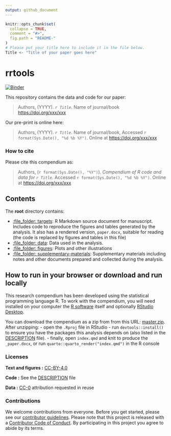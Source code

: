 ```yaml
---
output: github_document
---
```


<!-- README.md is generated from README.Rmd. Please edit that file -->

```r
knitr::opts_chunk$set(
  collapse = TRUE,
  comment = "#>",
  fig.path = "README-"
)
# Please put your title here to include it in the file below.
Title <- "Title of your paper goes here"
```

# rrtools

[![Binder](https://mybinder.org/badge_logo.svg)](https://mybinder.org/v2/gh/brainworkup/rrtools/master?urlpath=rstudio)

This repository contains the data and code for our paper:

> Authors, (YYYY).
> *`r Title`*.
> Name of journal/book <https://doi.org/xxx/xxx>

Our pre-print is online here:

> Authors, (YYYY).
> *`r Title`*.
> Name of journal/book, Accessed `r format(Sys.Date(), "%d %b %Y")`.
> Online at <https://doi.org/xxx/xxx>

### How to cite

Please cite this compendium as:

> Authors, (`r format(Sys.Date(), "%Y")`).
> *Compendium of R code and data for `r Title`*.
> Accessed `r format(Sys.Date(), "%d %b %Y")`.
> Online at <https://doi.org/xxx/xxx>

## Contents

The **root** directory contains:

-   [:file_folder: targets](/targets): R Markdown source document for manuscript. Includes code to reproduce the figures and tables generated by the analysis. It also has a rendered version, `paper.docx`, suitable for reading (the code is replaced by figures and tables in this file)
-   [:file_folder: data](/src/data): Data used in the analysis.
-   [:file_folder: figures](/targets/figures): Plots and other illustrations
-   [:file_folder: supplementary-materials](/targets/supplementary-materials): Supplementary materials including notes and other documents prepared and collected during the analysis.

## How to run in your browser or download and run locally

This research compendium has been developed using the statistical programming language R.
To work with the compendium, you will need installed on your computer the [R software](https://cloud.r-project.org/) itself and optionally [RStudio Desktop](https://rstudio.com/products/rstudio/download/).

You can download the compendium as a zip from from this URL: [master.zip](/archive/master.zip).
After unzipping: - open the `.Rproj` file in RStudio - run `devtools::install()` to ensure you have the packages this analysis depends on (also listed in the [DESCRIPTION](/DESCRIPTION) file).
- finally, open `index.qmd` and knit to produce the `_paper.docx`, or run `quarto::quarto_render("index.qmd")` in the R console

### Licenses

**Text and figures :** [CC-BY-4.0](http://creativecommons.org/licenses/by/4.0/)

**Code :** See the [DESCRIPTION](DESCRIPTION) file

**Data :** [CC-0](http://creativecommons.org/publicdomain/zero/1.0/) attribution requested in reuse

### Contributions

We welcome contributions from everyone.
Before you get started, please see our [contributor guidelines](CONTRIBUTING.md).
Please note that this project is released with a [Contributor Code of Conduct](CONDUCT.md).
By participating in this project you agree to abide by its terms.
